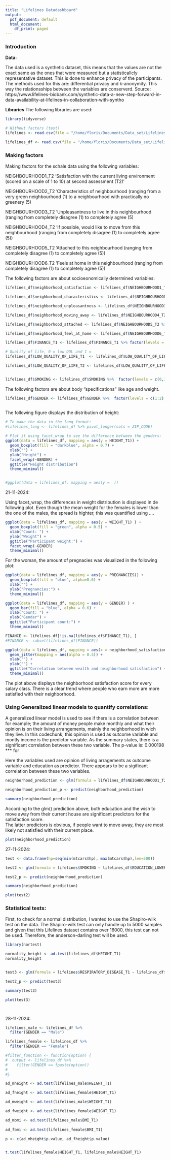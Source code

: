 ```yaml
---
title: "Lifelines Datadashboard"
output:
  pdf_document: default
  html_document:
    df_print: paged
---
```



### Introduction ###



**Data:**

The data used is a synthetic dataset, this means that the values are not the exact same as the ones that were measured but a statisticallcly representative dataset. 
This is done to enhance privacy of the participants. The methods used for this are: differential privacy and k-anonymity. This way the relationsships between the variables are conserverd. 
Source: https://www.lifelines-biobank.com/synthetic-data-a-new-step-forward-in-data-availability-at-lifelines-in-collaboration-with-syntho


**Libraries**
The following libraries are used:
```r

library(tidyverse)

```



```r
# Without factors (test)
lifelines <- read.csv(file = "/home/floris/Documents/Data_set/Lifelines/2024/Dataset/Lifelines Public Health dataset - 2024.csv", header = TRUE)

lifelines_df <- read.csv(file = "/home/floris/Documents/Data_set/Lifelines/2024/Dataset/Lifelines Public Health dataset - 2024.csv", header = TRUE)

```



### Making factors ###
Making factors for the schale data using the following variables:

NEIGHBOURHOOD1_T2 'Satisfaction with the current living environment (scored on a scale of 1 to 10) at second assessment (T2)'

NEIGHBOURHOOD2_T2 'Characteristics of neighbourhood (ranging from a very green neighbourhood (1) to a neighbourhood with practically no greenery (5)

NEIGHBOURHOOD3_T2 'Unpleasantness to live in this neighbourhood (ranging from completely disagree (1) to completely agree (5)

NEIGHBOURHOOD4_T2 'If possible, would like to move from this neighbourhood (ranging from completely disagree (1) to completely agree (5))

NEIGHBOURHOOD5_T2 'Attached to this neighbourhood (ranging from completely disagree (1) to completely agree (5))

NEIGHBOURHOOD6_T2 'Feels at home in this neighbourhood (ranging from completely disagree (1) to completely agree (5))


The following factors are about socioeonomically determined variables:

```r

lifelines_df$neighborhood_satisfaction <- lifelines_df$NEIGHBOURHOOD1_T2 %>%  factor(levels = c(1:10), labels = c(1:10))

lifelines_df$neighborhood_characteristics <- lifelines_df$NEIGHBOURHOOD2_T2 %>%  factor(levels = c(1:5), labels = c(1:5))

lifelines_df$neighborhood_unpleasantness <- lifelines_df$NEIGHBOURHOOD3_T2 %>%  factor(levels = c(1:5), labels = c("Completely agree", "Agree", "Neutral", "Disagree", "Completely disagree"))

lifelines_df$neighborhood_moving_away <- lifelines_df$NEIGHBOURHOOD4_T2 %>%  factor(levels = c(1:5), labels = c("Completely agree", "Agree", "Neutral", "Disagree", "Completely disagree"))

lifelines_df$neighborhood_attached <- lifelines_df$NEIGHBOURHOOD5_T2 %>%  factor(levels = c(1:5), labels = c("Completely agree", "Agree", "Neutral", "Disagree", "Completely disagree"))

lifelines_df$neighborhood_feel_at_home <- lifelines_df$NEIGHBOURHOOD6_T2 %>%  factor(levels = c(1:5), labels = c("Completely agree", "Agree", "Neutral", "Disagree", "Completely disagree"))

lifelines_df$FINANCE_T1 <- lifelines_df$FINANCE_T1 %>% factor(levels = c(1:10),  labels = c("I do not know", "I don't want to answer", "Less than 750", "750 - 1000", "1000 - 1500", "1500 - 2000", "2000 - 2500", "2500 - 3000", "3000 - 3500", "More than 3500"))

# Quality of life, 0 = low QOL and 1 = 
lifelines_df$LOW_QUALITY_OF_LIFE_T1  <- lifelines_df$LOW_QUALITY_OF_LIFE_T1 %>%  factor(levels = c(0:1), labels = c("Mediocre", "False"))

lifelines_df$LOW_QUALITY_OF_LIFE_T2 <- lifelines_df$LOW_QUALITY_OF_LIFE_T2 %>%  factor(levels = c(0,1), labels = c("Low/Mediocre", "False"))


lifelines_df$SMOKING <- lifelines_df$SMOKING %>%  factor(levels = c(0,1), labels = c("Smoking", "Non-smoking"))

```

The following factors are about body "specifications" like age and weight.


```r


lifelines_df$GENDER <- lifelines_df$GENDER %>%  factor(levels = c(1:2), labels = c("Male", "Female"))


```


```r



```

The following figure displays the distribution of height:
```r

# To make the data in the long format:
#lifelines_long <- lifelines_df %>% pivot_longer(cols = ZIP_CODE)
  
# Plot it using facet_wrap to see the difference between the genders:
ggplot(data = lifelines_df, mapping = aes(y = HEIGHT_T1)) +
  geom_boxplot(fill = "darkblue", alpha = 0.7) +
  xlab("") +
  ylab("Height") +
  facet_wrap(~GENDER) +
  ggtitle("Height distribution")
  theme_minimal()



```

```r

#ggplot(data = lifelines_df, mapping = aes(y =  ))

```

21-11-2024:

Using facet_wrap, the differences in weight distribution is displayed in de following plot.
Even though the mean weight for the females is lower than the one of the males, the spread is highter, this was quantified using ....




```r

ggplot(data = lifelines_df, mapping = aes(y = WEIGHT_T1) ) +
  geom_boxplot(fill = "green", alpha = 0.5) +
  xlab("Count: ") +
  ylab("Weight") +
  ggtitle("Participant weight:") +
  facet_wrap(~GENDER)
  theme_minimal()


```

For the woman, the amount of pregnacies was visualized in the following plot:

```r

ggplot(data = lifelines_df, mapping = aes(y = PREGNANCIES)) +
  geom_boxplot(fill = "blue", alpha=0.6) +
  xlab("") +
  ylab("Pregnancies:") +
  theme_minimal()
```


```r
ggplot(data = lifelines_df, mapping = aes(y = GENDER) ) +
  geom_bar(fill = "blue", alpha = 0.6) +
  xlab("Count: ") +
  ylab("Gender") +
  ggtitle("Participant count:") +
  theme_minimal()


```
```r

FINANCE <- lifelines_df[!is.na(lifelines_df$FINANCE_T1), ]
#FINANCE <- subset(lifelines_df[FINANCE])

ggplot(data = lifelines_df, mapping = aes(x = neighborhood_satisfaction, y = FINANCE_T1)) +
  geom_jitter(mapping = aes(alpha = 0.5)) +
  xlab("") +
  ylab("") +
  ggtitle("Correlation between wealth and neighborhood satisfaction") +
  theme_minimal()


```

The plot above displays the neighborhood satisfaction score for every salary class. 
There is a clear trend where people who earn more are more satisfied with their neighborhood. 


### Using Generalized linear models to quantify correlations: ###
A generalized linear model is used to see if there is a correlation between for example; the amount of money people make monthly and what their opinion is on their living arrangements, mainly the neighborhood in wich they live. 
In this codechunk, this opinion is used as outcome variable and montly income is the predictor variable. As the summary states, there is a significant correlation between these two variable.
The p-value is: 0.000198 *** for 

Here the variables used are opinion of living  arragements as outcome variable and education as predictor. There appears to be a sigificant correlation between these two variables. 


```r
neighborhood_prediction <- glm(formula = lifelines_df$NEIGHBOURHOOD1_T2 ~ lifelines_df$EDUCATION_LOWER_T1 + lifelines_df$NEIGHBOURHOOD4_T2, na.action = na.exclude)

neighborhood_prediction_p <- predict(neighborhood_prediction)

summary(neighborhood_prediction)
```
According to the glm() prediction above, both education and the wish to move away from their current house are significant predictors for the satisfaction score.  
The latter predictors is obvious, if people want to move away, they are most likely not satisfied with their current place. 

```r
plot(neighborhood_prediction)

```
27-11-2024:


```r

test <- data.frame(hp=seq(min(mtcars$hp), max(mtcars$hp),len=500))

```

```r
test2 <- glm(formula = lifelines$SMOKING ~ lifelines_df$EDUCATION_LOWER_T1 + lifelines_df$NEIGHBOURHOOD4_T2, na.action = na.exclude)

test2_p <- predict(neighborhood_prediction)

summary(neighborhood_prediction)

plot(test2)
```
### Statistical tests:

First, to check for a normal distribution, I wanted to use the Shapiro-wilk test on the data. 
The Shapiro-wilk test can only handle up to 5000 samples and given that this Lifelines dataset contains over 16000, this test can not be used. 
Therefore, the anderson-darling test will be used. 

```r
library(nortest)

normality_height <- ad.test(lifelines_df$HEIGHT_T1)
normality_height



```
```r

test3 <- glm(formula = lifelines$RESPIRATORY_DISEASE_T1 ~ lifelines_df$SMOKING + lifelines_df$LOW_QUALITY_OF_LIFE_T1, na.action = na.exclude)

test2_p <- predict(test3)

summary(test3)

plot(test3)




```
28-11-2024:

```r

lifelines_male <- lifelines_df %>% 
  filter(GENDER == "Male")

lifelines_female <- lifelines_df %>% 
  filter(GENDER == "Female")

#filter_function <- function(option) {
#  output <- lifelines_df %>% 
#    filter(GENDER == fpaste(option))
#  
#}

ad_mheight <- ad.test(lifelines_male$HEIGHT_T1)

ad_fheight <- ad.test(lifelines_female$HEIGHT_T1)

ad_mweight <- ad.test(lifelines_male$WEIGHT_T1)

ad_fweight <- ad.test(lifelines_female$WEIGHT_T1)

ad_mbmi <- ad.test(lifelines_male$BMI_T1)
  
ad_fbmi <- ad.test(lifelines_female$BMI_T1)

p <- c(ad_mheight$p.value, ad_fheight$p.value)



```

```r

t.test(lifelines_female$HEIGHT_T1, lifelines_male$HEIGHT_T1)

```

```r

```

